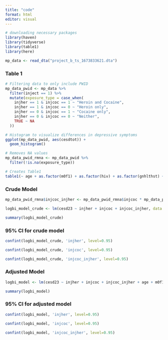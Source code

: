 ```yaml
---
title: "code"
format: html
editor: visual
---
```



```r
# downloading necessary packages
library(haven)
library(tidyverse)
library(table1)
library(here)

mp_data <- read_dta("project_b_ts_1673833621.dta")
```
### Table 1
```r
# Filtering data to only include PWID
mp_data_pwid <- mp_data %>%
  filter(inject == 1) %>%
  mutate(exposure_type = case_when(
    injher == 1 & injcoc == 1 ~ "Heroin and Cocaine",
    injher == 1 & injcoc == 0 ~ "Heroin only",
    injher == 0 & injcoc == 1 ~ "Cocaine only",
    injher == 0 & injcoc == 0 ~ "Neither", 
    TRUE ~ NA
  ))
```


```r
# Histogram to visualize differences in depressive symptoms
ggplot(mp_data_pwid, aes(cesdtot)) +
  geom_histogram()
```


```r
# Removes NA values
mp_data_pwid_rmna <- mp_data_pwid %>%
  filter(!is.na(exposure_type))
```


```r
# Creates Table1
table1(~ age + as.factor(m0f1) + as.factor(hiv) + as.factor(gnhlthst) + as.factor(alcyn) | exposure_type, data = mp_data_pwid_rmna)
```

### Crude Model
```r
mp_data_pwid_rmna$injcoc_injher <- mp_data_pwid_rmna$injcoc * mp_data_pwid_rmna$injher  

logbi_model_crude <- lm(cesd23 ~ injher + injcoc + injcoc_injher, data = mp_data_pwid_rmna, family = binomial(link="log"))

summary(logbi_model_crude)
```

### 95% CI for crude model
```r
confint(logbi_model_crude, 'injher', level=0.95)
```

```r
confint(logbi_model_crude, 'injcoc', level=0.95)
```

```r
confint(logbi_model_crude, 'injcoc_injher', level=0.95)
```

### Adjusted Model
```r
logbi_model <- lm(cesd23 ~ injher + injcoc + injcoc_injher + age + m0f1, data = mp_data_pwid_rmna, family = binomial(link="log")) 

summary(logbi_model)
```

### 95% CI for adjusted model
```r
confint(logbi_model, 'injher', level=0.95)
```

```r
confint(logbi_model, 'injcoc', level=0.95)
```

```r
confint(logbi_model, 'injcoc_injher', level=0.95)
```
